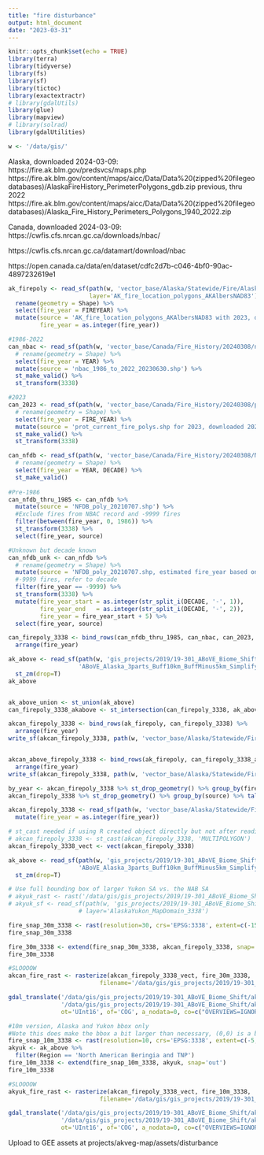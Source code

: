 ```yaml
---
title: "fire disturbance"
output: html_document
date: "2023-03-31"
---
```


```r
knitr::opts_chunk$set(echo = TRUE)
library(terra)
library(tidyverse)
library(fs)
library(sf)
library(tictoc)
library(exactextractr)
# library(gdalUtils)
library(glue)
library(mapview)
# library(solrad)
library(gdalUtilities)

w <- '/data/gis/'

```

Alaska, downloaded 2024-03-09:
https://fire.ak.blm.gov/predsvcs/maps.php
https://fire.ak.blm.gov/content/maps/aicc/Data/Data%20(zipped%20filegeodatabases)/AlaskaFireHistory_PerimeterPolygons_gdb.zip
previous, thru 2022
https://fire.ak.blm.gov/content/maps/aicc/Data/Data%20(zipped%20filegeodatabases)/Alaska_Fire_History_Perimeters_Polygons_1940_2022.zip

Canada, downloaded 2024-03-09:
https://cwfis.cfs.nrcan.gc.ca/downloads/nbac/

https://cwfis.cfs.nrcan.gc.ca/datamart/download/nbac

https://open.canada.ca/data/en/dataset/cdfc2d7b-c046-4bf0-90ac-4897232619e1


```r
ak_firepoly <- read_sf(path(w, 'vector_base/Alaska/Statewide/Fire/AlaskaFireHistory_PerimeterPolygons_gdb_20240309/AlaskaFireHistory_Polygons.gdb'),
                       layer='AK_fire_location_polygons_AKAlbersNAD83') %>%
  rename(geometry = Shape) %>%
  select(fire_year = FIREYEAR) %>%
  mutate(source = 'AK_fire_location_polygons_AKAlbersNAD83 with 2023, downloaded 2024-03-09',
         fire_year = as.integer(fire_year))

#1986-2022
can_nbac <- read_sf(path(w, 'vector_base/Canada/Fire_History/20240308/nbac_1986_to_2022_20230630/nbac_1986_to_2022_20230630.shp')) %>%
  # rename(geometry = Shape) %>%
  select(fire_year = YEAR) %>%
  mutate(source = 'nbac_1986_to_2022_20230630.shp') %>%
  st_make_valid() %>%
  st_transform(3338)

#2023
can_2023 <- read_sf(path(w, 'vector_base/Canada/Fire_History/20240308/prot_current_fire_polys_20240309/prot_current_fire_polys.shp')) %>%
  # rename(geometry = Shape) %>%
  select(fire_year = FIRE_YEAR) %>%
  mutate(source = 'prot_current_fire_polys.shp for 2023, downloaded 2024-03-09') %>%
  st_make_valid() %>%
  st_transform(3338)

can_nfdb <- read_sf(path(w, 'vector_base/Canada/Fire_History/20240308/NFDB_poly 20240308/NFDB_poly_20210707.shp')) %>%
  # rename(geometry = Shape) %>%
  select(fire_year = YEAR, DECADE) %>%
  st_make_valid()
  
#Pre-1986
can_nfdb_thru_1985 <- can_nfdb %>%
  mutate(source = 'NFDB_poly_20210707.shp') %>%
  #Exclude fires from NBAC record and -9999 fires
  filter(between(fire_year, 0, 1986)) %>%
  st_transform(3338) %>%
  select(fire_year, source)

#Unknown but decade known
can_nfdb_unk <- can_nfdb %>%
  # rename(geometry = Shape) %>%
  mutate(source = 'NFDB_poly_20210707.shp, estimated fire_year based on decade') %>%
  #-9999 fires, refer to decade
  filter(fire_year == -9999) %>%
  st_transform(3338) %>%
  mutate(fire_year_start = as.integer(str_split_i(DECADE, '-', 1)),
         fire_year_end   = as.integer(str_split_i(DECADE, '-', 2)),
         fire_year = fire_year_start + 5) %>%
  select(fire_year, source)

can_firepoly_3338 <- bind_rows(can_nfdb_thru_1985, can_nbac, can_2023, can_nfdb_unk) %>%
  arrange(fire_year)

ak_above <- read_sf(path(w, 'gis_projects/2019/19-301_ABoVE_Biome_Shift/akvegmap_v2/studyAreas',
                    'ABoVE_Alaska_3parts_Buff10km_BuffMinus5km_Simplify5km_3338_v20230328.shp')) %>%
  st_zm(drop=T)
ak_above


ak_above_union <- st_union(ak_above)
can_firepoly_3338_akabove <- st_intersection(can_firepoly_3338, ak_above_union)

akcan_firepoly_3338 <- bind_rows(ak_firepoly, can_firepoly_3338) %>%
  arrange(fire_year)
write_sf(akcan_firepoly_3338, path(w, 'vector_base/Alaska/Statewide/Fire/akcan_firepoly_thru_2023_v20240309.shp'))


akcan_above_firepoly_3338 <- bind_rows(ak_firepoly, can_firepoly_3338_akabove) %>%
  arrange(fire_year)
write_sf(akcan_firepoly_3338, path(w, 'vector_base/Alaska/Statewide/Fire/akcan_above_firepoly_thru_2023_v20240309.shp'))

by_year <- akcan_firepoly_3338 %>% st_drop_geometry() %>% group_by(fire_year) %>% tally()
akcan_firepoly_3338 %>% st_drop_geometry() %>% group_by(source) %>% tally()

```

```r
akcan_firepoly_3338 <- read_sf(path(w, 'vector_base/Alaska/Statewide/Fire/akcan_firepoly_thru_2023_v20240309.shp')) %>%
  mutate(fire_year = as.integer(fire_year))

# st_cast needed if using R created object directly but not after reading merged shapefile
# akcan_firepoly_3338 <- st_cast(akcan_firepoly_3338, 'MULTIPOLYGON')
akcan_firepoly_3338_vect <- vect(akcan_firepoly_3338)

ak_above <- read_sf(path(w, 'gis_projects/2019/19-301_ABoVE_Biome_Shift/akvegmap_v2/studyAreas',
                    'ABoVE_Alaska_3parts_Buff10km_BuffMinus5km_Simplify5km_3338_v20230328.shp')) %>%
  st_zm(drop=T)

# Use full bounding box of larger Yukon SA vs. the NAB SA
# akyuk_rast <- rast('/data/gis/gis_projects/2019/19-301_ABoVE_Biome_Shift/akvegmap_v2/studyAreas/AKVEG_ModelArea_Rasters_20230330/AlaskaYukon_MapDomain_10m_3338.tif')
# akyuk_sf <- read_sf(path(w, 'gis_projects/2019/19-301_ABoVE_Biome_Shift/akvegmap_v2/studyAreas/AKVEG_Regions_20230330/AKVEG_Regions.gdb'),
                    # layer='AlaskaYukon_MapDomain_3338')

fire_snap_30m_3338 <- rast(resolution=30, crs='EPSG:3338', extent=c(-15,15,-15,15))
fire_snap_30m_3338

fire_30m_3338 <- extend(fire_snap_30m_3338, akcan_firepoly_3338, snap='out')
fire_30m_3338

#SLOOOOW
akcan_fire_rast <- rasterize(akcan_firepoly_3338_vect, fire_30m_3338, 'fire_year', fun='max', datatype='INT2U',
                          filename='/data/gis/gis_projects/2019/19-301_ABoVE_Biome_Shift/akvegmap_v2/flt32_mrfy_akcan_1917_2023_30m_3338_v20240309.tif')

gdal_translate('/data/gis/gis_projects/2019/19-301_ABoVE_Biome_Shift/akvegmap_v2/flt32_mrfy_akcan_1917_2023_30m_3338_v20240309.tif',
               '/data/gis/gis_projects/2019/19-301_ABoVE_Biome_Shift/akvegmap_v2/mrfy_akcan_1917_2023_30m_3338_v20240309.tif',
               ot='UInt16', of='COG', a_nodata=0, co=c("OVERVIEWS=IGNORE_EXISTING", "RESAMPLING=MODE", "COMPRESS=DEFLATE", "PREDICTOR=2", "BIGTIFF=IF_SAFER", "NUM_THREADS=16"))

#10m version, Alaska and Yukon bbox only
#Note this does make the bbox a bit larger than necessary, (0,0) is a bit south of the data extent
fire_snap_10m_3338 <- rast(resolution=10, crs='EPSG:3338', extent=c(-5,5,-5,5))
akyuk <- ak_above %>%
  filter(Region == 'North American Beringia and TNP')
fire_10m_3338 <- extend(fire_snap_10m_3338, akyuk, snap='out')
fire_10m_3338

#SLOOOOW
akyuk_fire_rast <- rasterize(akcan_firepoly_3338_vect, fire_10m_3338, 'fire_year', fun='max',
                          filename='/data/gis/gis_projects/2019/19-301_ABoVE_Biome_Shift/akvegmap_v2/flt32_mrfy_akyuk_1917_2023_10m_3338_v20240309.tif')

gdal_translate('/data/gis/gis_projects/2019/19-301_ABoVE_Biome_Shift/akvegmap_v2/flt32_mrfy_akyuk_1917_2023_10m_3338_v20240309.tif',
               '/data/gis/gis_projects/2019/19-301_ABoVE_Biome_Shift/akvegmap_v2/mrfy_akyuk_1917_2023_10m_3338_v20240309.tif',
               ot='UInt16', of='COG', a_nodata=0, co=c("OVERVIEWS=IGNORE_EXISTING", "RESAMPLING=MODE", "COMPRESS=DEFLATE", "PREDICTOR=2", "BIGTIFF=IF_SAFER", "NUM_THREADS=16"))

```

Upload to GEE assets at projects/akveg-map/assets/disturbance

